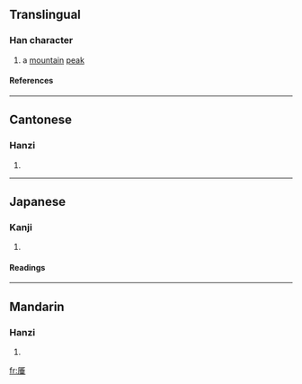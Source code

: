 ==Translingual==
===Han character===
{{Han char|rad=厂|as=08|sn=10|four=7121<sub>4</sub>|canj=一竹十一 (MHJM)}}
# a [[mountain]] [[peak]]
====References====
{{Han ref|kx=0161.360|dkj=02960|dj=0368.130|hdz=10074.060|uh=539C|ud=21404|bh=D470|bd=54384}}
----
==Cantonese==
===Hanzi===
{{yue-hanzi|jyut=|y=cheui1}}
# {{defn|Cantonese}}
----
==Japanese==
===Kanji===
{{ja-kanji|grade=|rs=厂08}}
# {{defn|Japanese}} 
====Readings====
{{ja-readings|on=[[し]] (shi), [[すい]] (sui), [[ずい]] (zui)|kun=}}
----
==Mandarin==
===Hanzi===
{{cmn-hanzi|pin=[[zūi]] (zui1)|wg=tsui<sup>1</sup>}}
# {{defn|Mandarin}}

[[fr:厜]]